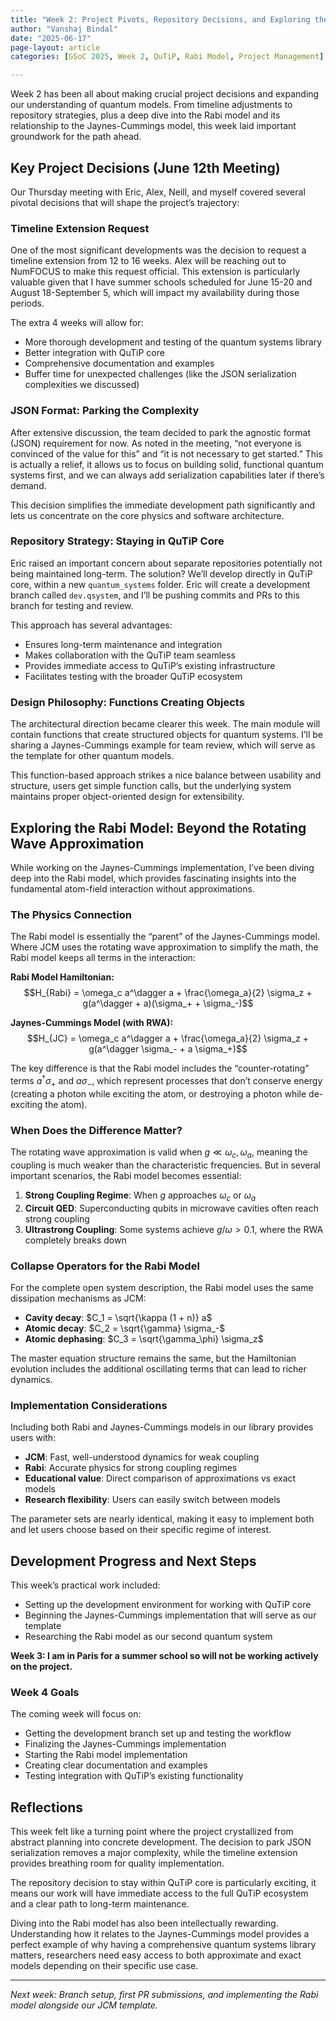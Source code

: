 ```yaml
---
title: "Week 2: Project Pivots, Repository Decisions, and Exploring the Rabi Model"
author: "Vanshaj Bindal"
date: "2025-06-17"
page-layout: article
categories: [GSoC 2025, Week 2, QuTiP, Rabi Model, Project Management]

---
```


Week 2 has been all about making crucial project decisions and expanding our understanding of quantum models. From timeline adjustments to repository strategies, plus a deep dive into the Rabi model and its relationship to the Jaynes-Cummings model, this week laid important groundwork for the path ahead.

## Key Project Decisions (June 12th Meeting)

Our Thursday meeting with Eric, Alex, Neill, and myself covered several pivotal decisions that will shape the project's trajectory:

### Timeline Extension Request

One of the most significant developments was the decision to request a timeline extension from 12 to 16 weeks. Alex will be reaching out to NumFOCUS to make this request official. This extension is particularly valuable given that I have summer schools scheduled for June 15-20 and August 18-September 5, which will impact my availability during those periods.

The extra 4 weeks will allow for:

- More thorough development and testing of the quantum systems library
- Better integration with QuTiP core
- Comprehensive documentation and examples
- Buffer time for unexpected challenges (like the JSON serialization complexities we discussed)

### JSON Format: Parking the Complexity

After extensive discussion, the team decided to park the agnostic format (JSON) requirement for now. As noted in the meeting, "not everyone is convinced of the value for this" and "it is not necessary to get started." This is actually a relief, it allows us to focus on building solid, functional quantum systems first, and we can always add serialization capabilities later if there's demand.

This decision simplifies the immediate development path significantly and lets us concentrate on the core physics and software architecture.

### Repository Strategy: Staying in QuTiP Core

Eric raised an important concern about separate repositories potentially not being maintained long-term. The solution? We'll develop directly in QuTiP core, within a new `quantum_systems` folder. Eric will create a development branch called `dev.qsystem`, and I'll be pushing commits and PRs to this branch for testing and review.

This approach has several advantages:

- Ensures long-term maintenance and integration
- Makes collaboration with the QuTiP team seamless
- Provides immediate access to QuTiP's existing infrastructure
- Facilitates testing with the broader QuTiP ecosystem

### Design Philosophy: Functions Creating Objects

The architectural direction became clearer this week. The main module will contain functions that create structured objects for quantum systems. I'll be sharing a Jaynes-Cummings example for team review, which will serve as the template for other quantum models.

This function-based approach strikes a nice balance between usability and structure, users get simple function calls, but the underlying system maintains proper object-oriented design for extensibility.

## Exploring the Rabi Model: Beyond the Rotating Wave Approximation

While working on the Jaynes-Cummings implementation, I've been diving deep into the Rabi model, which provides fascinating insights into the fundamental atom-field interaction without approximations.

### The Physics Connection

The Rabi model is essentially the "parent" of the Jaynes-Cummings model. Where JCM uses the rotating wave approximation to simplify the math, the Rabi model keeps all terms in the interaction:

**Rabi Model Hamiltonian:**
$$H_{Rabi} = \omega_c a^\dagger a + \frac{\omega_a}{2} \sigma_z + g(a^\dagger + a)(\sigma_+ + \sigma_-)$$

**Jaynes-Cummings Model (with RWA):**
$$H_{JC} = \omega_c a^\dagger a + \frac{\omega_a}{2} \sigma_z + g(a^\dagger \sigma_- + a \sigma_+)$$

The key difference is that the Rabi model includes the "counter-rotating" terms $a^\dagger \sigma_+$ and $a \sigma_-$, which represent processes that don't conserve energy (creating a photon while exciting the atom, or destroying a photon while de-exciting the atom).

### When Does the Difference Matter?

The rotating wave approximation is valid when $g \ll \omega_c, \omega_a$, meaning the coupling is much weaker than the characteristic frequencies. But in several important scenarios, the Rabi model becomes essential:

1. **Strong Coupling Regime**: When $g$ approaches $\omega_c$ or $\omega_a$
2. **Circuit QED**: Superconducting qubits in microwave cavities often reach strong coupling
3. **Ultrastrong Coupling**: Some systems achieve $g/\omega > 0.1$, where the RWA completely breaks down

### Collapse Operators for the Rabi Model

For the complete open system description, the Rabi model uses the same dissipation mechanisms as JCM:

- **Cavity decay**: $C_1 = \sqrt{\kappa (1 + n)} a$
- **Atomic decay**: $C_2 = \sqrt{\gamma} \sigma_-$ 
- **Atomic dephasing**: $C_3 = \sqrt{\gamma_\phi} \sigma_z$

The master equation structure remains the same, but the Hamiltonian evolution includes the additional oscillating terms that can lead to richer dynamics.

### Implementation Considerations

Including both Rabi and Jaynes-Cummings models in our library provides users with:

- **JCM**: Fast, well-understood dynamics for weak coupling
- **Rabi**: Accurate physics for strong coupling regimes
- **Educational value**: Direct comparison of approximations vs exact models
- **Research flexibility**: Users can easily switch between models

The parameter sets are nearly identical, making it easy to implement both and let users choose based on their specific regime of interest.

## Development Progress and Next Steps

This week's practical work included:

- Setting up the development environment for working with QuTiP core
- Beginning the Jaynes-Cummings implementation that will serve as our template
- Researching the Rabi model as our second quantum system

**Week 3: I am in Paris for a summer school so will not be working actively on the project.**

### Week 4 Goals

The coming week will focus on:

- Getting the development branch set up and testing the workflow
- Finalizing the Jaynes-Cummings implementation
- Starting the Rabi model implementation
- Creating clear documentation and examples
- Testing integration with QuTiP's existing functionality

## Reflections

This week felt like a turning point where the project crystallized from abstract planning into concrete development. The decision to park JSON serialization removes a major complexity, while the timeline extension provides breathing room for quality implementation.

The repository decision to stay within QuTiP core is particularly exciting, it means our work will have immediate access to the full QuTiP ecosystem and a clear path to long-term maintenance.

Diving into the Rabi model has also been intellectually rewarding. Understanding how it relates to the Jaynes-Cummings model provides a perfect example of why having a comprehensive quantum systems library matters, researchers need easy access to both approximate and exact models depending on their specific use case.

---

*Next week: Branch setup, first PR submissions, and implementing the Rabi model alongside our JCM template.*